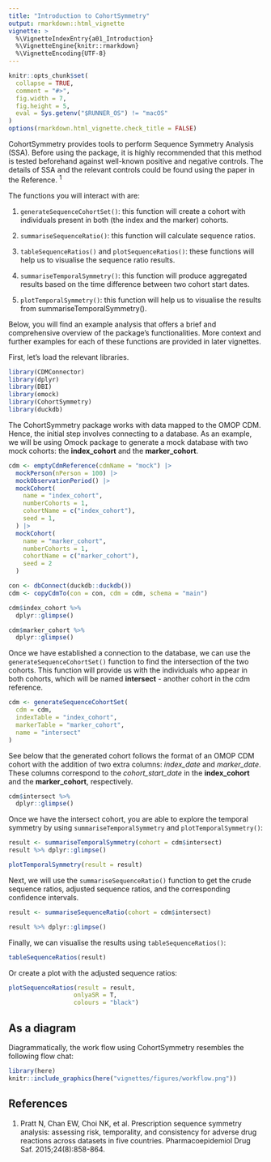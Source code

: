 ```yaml
---
title: "Introduction to CohortSymmetry"
output: rmarkdown::html_vignette
vignette: >
  %\VignetteIndexEntry{a01_Introduction}
  %\VignetteEngine{knitr::rmarkdown}
  %\VignetteEncoding{UTF-8}
---
```


```r
knitr::opts_chunk$set(
  collapse = TRUE,
  comment = "#>",
  fig.width = 7,
  fig.height = 5,
  eval = Sys.getenv("$RUNNER_OS") != "macOS"
)
options(rmarkdown.html_vignette.check_title = FALSE)
```

CohortSymmetry provides tools to perform Sequence Symmetry Analysis (SSA). Before using the package, it is highly recommended that this
method is tested beforehand against well-known positive and negative
controls. The details of SSA and the relevant controls could be found using the paper in the Reference.
<sup>1</sup>

The functions you will interact with are:

1.  `generateSequenceCohortSet()`: this function will create a cohort with individuals present in both (the index and the marker) cohorts.

2.  `summariseSequenceRatio()`: this function will calculate sequence ratios.

3.  `tableSequenceRatios()` and `plotSequenceRatios()`: these functions will help us to visualise the sequence ratio results.

4. `summariseTemporalSymmetry()`: this function will produce aggregated results based on the time difference between two cohort start dates.

5. `plotTemporalSymmetry()`: this function will help us to visualise the results from summariseTemporalSymmetry().

Below, you will find an example analysis that offers a brief and comprehensive overview of the package's functionalities. More context and further examples for each of these functions are provided in later vignettes.

First, let’s load the relevant libraries.

```r
library(CDMConnector)
library(dplyr)
library(DBI)
library(omock)
library(CohortSymmetry)
library(duckdb)
```

The CohortSymmetry package works with data mapped to the OMOP CDM. Hence, the initial step involves connecting to a database. As an example, we will be using Omock package to generate a mock database with two mock cohorts: the **index_cohort** and the **marker_cohort**.

```r
cdm <- emptyCdmReference(cdmName = "mock") |>
  mockPerson(nPerson = 100) |>
  mockObservationPeriod() |>
  mockCohort(
    name = "index_cohort",
    numberCohorts = 1,
    cohortName = c("index_cohort"),
    seed = 1,
  ) |>
  mockCohort(
    name = "marker_cohort",
    numberCohorts = 1,
    cohortName = c("marker_cohort"), 
    seed = 2
  )

con <- dbConnect(duckdb::duckdb())
cdm <- copyCdmTo(con = con, cdm = cdm, schema = "main")

cdm$index_cohort %>% 
  dplyr::glimpse()

cdm$marker_cohort %>% 
  dplyr::glimpse()

```

Once we have established a connection to the database, we can use the `generateSequenceCohortSet()` function to find the intersection of the two cohorts. This function will provide us with the individuals who appear in both cohorts, which will be named **intersect** - another cohort in the cdm reference.

```r
cdm <- generateSequenceCohortSet(
  cdm = cdm,
  indexTable = "index_cohort",
  markerTable = "marker_cohort",
  name = "intersect"
)
```

See below that the generated cohort follows the format of an OMOP CDM cohort with the addition of two extra columns: *index_date* and *marker_date*. These columns correspond to the *cohort_start_date* in the **index_cohort** and the **marker_cohort**, respectively.

```r
cdm$intersect %>% 
  dplyr::glimpse()
```

Once we have the intersect cohort, you are able to explore the temporal symmetry by using `summariseTemporalSymmetry` and `plotTemporalSymmetry()`:

```r
result <- summariseTemporalSymmetry(cohort = cdm$intersect)
result %>% dplyr::glimpse()

plotTemporalSymmetry(result = result)
```

Next, we will use the `summariseSequenceRatio()` function to get the crude sequence ratios, adjusted sequence ratios, and the corresponding confidence intervals. 
```r
result <- summariseSequenceRatio(cohort = cdm$intersect)

result %>% dplyr::glimpse()
```
Finally, we can visualise the results using `tableSequenceRatios()`:
```r
tableSequenceRatios(result)
```
Or create a plot with the adjusted sequence ratios:

```r
plotSequenceRatios(result = result,
                  onlyaSR = T,
                  colours = "black")
```

## As a diagram

Diagrammatically, the work flow using CohortSymmetry resembles the following flow chat:

```r
library(here)
knitr::include_graphics(here("vignettes/figures/workflow.png"))
```

## References

1.  Pratt N, Chan EW, Choi NK, et al. Prescription sequence symmetry
    analysis: assessing risk, temporality, and consistency for adverse
    drug reactions across datasets in five countries. Pharmacoepidemiol
    Drug Saf. 2015;24(8):858-864.
